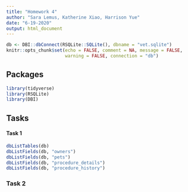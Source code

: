 ```yaml
---
title: "Homework 4"
author: "Sara Lemus, Katherine Xiao, Harrison Yue"
date: "6-19-2020"
output: html_document
---
```


```r
db <- DBI::dbConnect(RSQLite::SQLite(), dbname = "vet.sqlite")
knitr::opts_chunk$set(echo = FALSE, comment = NA, message = FALSE, 
                      warning = FALSE, connection = "db")
```

## Packages

```r
library(tidyverse)
library(RSQLite)
library(DBI)
```

## Tasks

#### Task 1

```r
dbListTables(db)
dbListFields(db, "owners")
dbListFields(db, "pets")
dbListFields(db, "procedure_details")
dbListFields(db, "procedure_history")

```

### Task 2

```r

```







